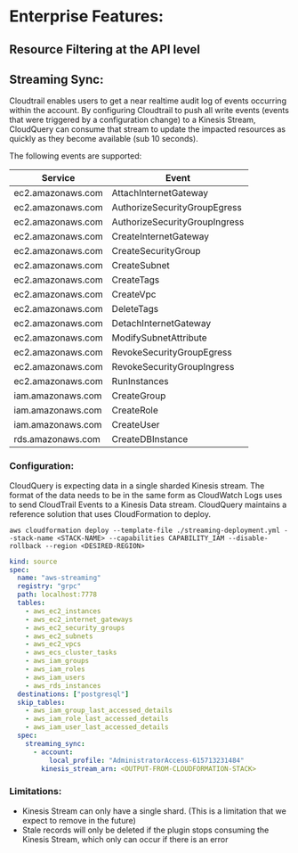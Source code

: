 
# Enterprise Features:


## Resource Filtering at the API level



## Streaming Sync:

Cloudtrail enables users to get a near realtime audit log of events occurring within the account. By configuring Cloudtrail to push all write events (events that were triggered by a configuration change) to a Kinesis Stream, CloudQuery can consume that stream to update the impacted resources as quickly as they become available (sub 10 seconds).

The following events are supported:

Service | Event 
-|-|
ec2.amazonaws.com | AttachInternetGateway
ec2.amazonaws.com | AuthorizeSecurityGroupEgress
ec2.amazonaws.com | AuthorizeSecurityGroupIngress
ec2.amazonaws.com | CreateInternetGateway
ec2.amazonaws.com | CreateSecurityGroup
ec2.amazonaws.com | CreateSubnet
ec2.amazonaws.com | CreateTags
ec2.amazonaws.com | CreateVpc
ec2.amazonaws.com | DeleteTags
ec2.amazonaws.com | DetachInternetGateway
ec2.amazonaws.com | ModifySubnetAttribute
ec2.amazonaws.com | RevokeSecurityGroupEgress
ec2.amazonaws.com | RevokeSecurityGroupIngress
ec2.amazonaws.com | RunInstances
iam.amazonaws.com | CreateGroup
iam.amazonaws.com | CreateRole
iam.amazonaws.com | CreateUser
rds.amazonaws.com | CreateDBInstance


### Configuration:

CloudQuery is expecting data in a single sharded Kinesis stream. The format of the data needs to be in the same form as CloudWatch Logs uses to send CloudTrail Events to a Kinesis Data stream. CloudQuery maintains a reference solution that uses CloudFormation to deploy.

```
aws cloudformation deploy --template-file ./streaming-deployment.yml --stack-name <STACK-NAME> --capabilities CAPABILITY_IAM --disable-rollback --region <DESIRED-REGION>
```


``` yaml
kind: source
spec:
  name: "aws-streaming"
  registry: "grpc"
  path: localhost:7778
  tables:
    - aws_ec2_instances
    - aws_ec2_internet_gateways
    - aws_ec2_security_groups
    - aws_ec2_subnets
    - aws_ec2_vpcs
    - aws_ecs_cluster_tasks
    - aws_iam_groups
    - aws_iam_roles
    - aws_iam_users
    - aws_rds_instances
  destinations: ["postgresql"]
  skip_tables:
    - aws_iam_group_last_accessed_details
    - aws_iam_role_last_accessed_details
    - aws_iam_user_last_accessed_details
  spec:
    streaming_sync:
      - account:
          local_profile: "AdministratorAccess-615713231484"
        kinesis_stream_arn: <OUTPUT-FROM-CLOUDFORMATION-STACK>
```


### Limitations:
- Kinesis Stream can only have a single shard. (This is a limitation that we expect to remove in the future)
- Stale records will only be deleted if the plugin stops consuming the Kinesis Stream, which only can occur if there is an error